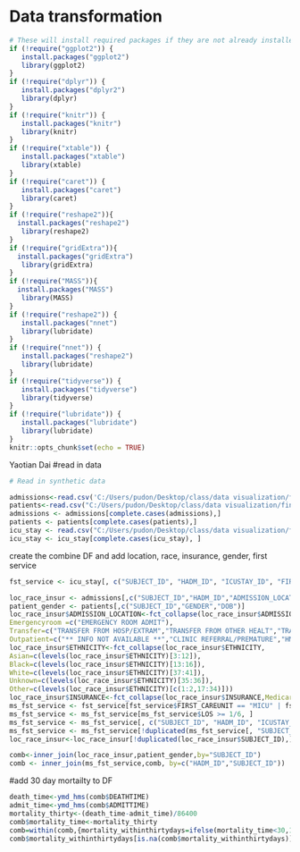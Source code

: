 # Data transformation


```r
# These will install required packages if they are not already installed
if (!require("ggplot2")) {
   install.packages("ggplot2")
   library(ggplot2)
}
if (!require("dplyr")) {
   install.packages("dplyr2")
   library(dplyr)
}
if (!require("knitr")) {
   install.packages("knitr")
   library(knitr)
}
if (!require("xtable")) {
   install.packages("xtable")
   library(xtable)
}
if (!require("caret")) {
   install.packages("caret")
   library(caret)
}
if (!require("reshape2")){
  install.packages("reshape2")
   library(reshape2)
} 
if (!require("gridExtra")){
  install.packages("gridExtra")
   library(gridExtra)
} 
if (!require("MASS")){
  install.packages("MASS")
   library(MASS)
} 
if (!require("reshape2")) {
   install.packages("nnet")
   library(lubridate)
}
if (!require("nnet")) {
   install.packages("reshape2")
   library(lubridate)
}
if (!require("tidyverse")) {
   install.packages("tidyverse")
   library(tidyverse)
}
if (!require("lubridate")) {
   install.packages("lubridate")
   library(lubridate)
}
knitr::opts_chunk$set(echo = TRUE)
```

Yaotian Dai
#read in data
```r

# Read in synthetic data

admissions<-read.csv('C:/Users/pudon/Desktop/class/data visualization/final_project/MIMICIII_visualization/data/ADMISSIONS.csv')
patients<-read.csv("C:/Users/pudon/Desktop/class/data visualization/final_project/MIMICIII_visualization/data/PATIENTS.csv")
admissions <- admissions[complete.cases(admissions),]
patients <- patients[complete.cases(patients),]
icu_stay <- read.csv("C:/Users/pudon/Desktop/class/data visualization/final_project/MIMICIII_visualization/data/ICUSTAYS.csv")
icu_stay <- icu_stay[complete.cases(icu_stay), ]

```



create the combine DF and add location, race, insurance, gender, first service
```r
fst_service <- icu_stay[, c("SUBJECT_ID", "HADM_ID", "ICUSTAY_ID", "FIRST_CAREUNIT", "LOS")]

loc_race_insur <- admissions[,c("SUBJECT_ID","HADM_ID","ADMISSION_LOCATION","INSURANCE","ETHNICITY","ADMITTIME","DEATHTIME")]
patient_gender <- patients[,c("SUBJECT_ID","GENDER","DOB")]
loc_race_insur$ADMISSION_LOCATION<-fct_collapse(loc_race_insur$ADMISSION_LOCATION,
Emergencyroom =c("EMERGENCY ROOM ADMIT"),
Transfer=c("TRANSFER FROM HOSP/EXTRAM","TRANSFER FROM OTHER HEALT","TRANSFER FROM SKILLED NUR","TRSF WITHIN THIS FACILITY"),
Outpatient=c("** INFO NOT AVAILABLE **","CLINIC REFERRAL/PREMATURE","HMO REFERRAL/SICK","PHYS REFERRAL/NORMAL DELI"))
loc_race_insur$ETHNICITY<-fct_collapse(loc_race_insur$ETHNICITY,
Asian=c(levels(loc_race_insur$ETHNICITY)[3:12]),
Black=c(levels(loc_race_insur$ETHNICITY)[13:16]),
White=c(levels(loc_race_insur$ETHNICITY)[37:41]),
Unknown=c(levels(loc_race_insur$ETHNICITY)[35:36]),
Other=c(levels(loc_race_insur$ETHNICITY)[c(1:2,17:34)]))
loc_race_insur$INSURANCE<-fct_collapse(loc_race_insur$INSURANCE,Medicareonly=c("Medicare"), Private=c("Private" ,"Self Pay"), "Medicaid/other"=c("Government", "Medicaid"))
ms_fst_service <- fst_service[fst_service$FIRST_CAREUNIT == "MICU" | fst_service$FIRST_CAREUNIT == "SICU", ]
ms_fst_service <- ms_fst_service[ms_fst_service$LOS >= 1/6, ]
ms_fst_service <- ms_fst_service[, c("SUBJECT_ID", "HADM_ID", "ICUSTAY_ID", "FIRST_CAREUNIT")]
ms_fst_service <- ms_fst_service[!duplicated(ms_fst_service[, "SUBJECT_ID"]), ]
loc_race_insur<-loc_race_insur[!duplicated(loc_race_insur$SUBJECT_ID),]

comb<-inner_join(loc_race_insur,patient_gender,by="SUBJECT_ID")
comb <- inner_join(ms_fst_service,comb, by=c("HADM_ID","SUBJECT_ID"))

```
#add 30 day mortailty to DF
```r
death_time<-ymd_hms(comb$DEATHTIME)
admit_time<-ymd_hms(comb$ADMITTIME)
mortality_thirty<-(death_time-admit_time)/86400
comb$mortality_time<-mortality_thirty
comb=within(comb,{mortality_withinthirtydays=ifelse(mortality_time<30,1,0)})
comb$mortality_withinthirtydays[is.na(comb$mortality_withinthirtydays)] <- 0
```


